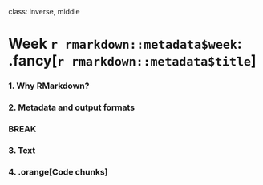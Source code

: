 
class: inverse, middle

# Week `r rmarkdown::metadata$week`: .fancy[`r rmarkdown::metadata$title`]

### 1. Why RMarkdown?
### 2. Metadata and output formats

### BREAK

### 3. Text
### 4. .orange[Code chunks]
